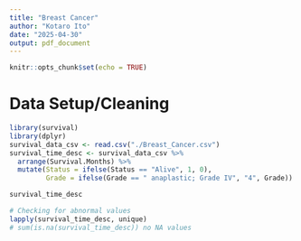 ---
title: "Breast Cancer"
author: "Kotaro Ito"
date: "2025-04-30"
output: pdf_document
---

```{r setup, include=FALSE}
knitr::opts_chunk$set(echo = TRUE)
```

# Data Setup/Cleaning

```{r}
library(survival)
library(dplyr)
survival_data_csv <- read.csv("./Breast_Cancer.csv")
survival_time_desc <- survival_data_csv %>%
  arrange(Survival.Months) %>%
  mutate(Status = ifelse(Status == "Alive", 1, 0),
         Grade = ifelse(Grade == " anaplastic; Grade IV", "4", Grade))

survival_time_desc

# Checking for abnormal values
lapply(survival_time_desc, unique)
# sum(is.na(survival_time_desc)) no NA values
```

